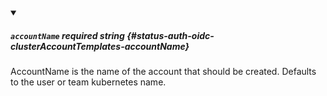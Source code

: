 
<details className="config-field" data-expandable="false" open>
<summary>

##### `accountName` <span className="config-field-required" data-required="false">required</span> <span className="config-field-type">string</span> <span className="config-field-default"></span> <span className="config-field-enum"></span> {#status-auth-oidc-clusterAccountTemplates-accountName}

AccountName is the name of the account that should
be created. Defaults to the user or team kubernetes name.

</summary>



</details>
